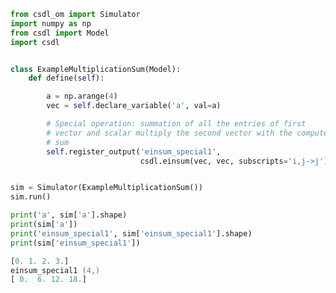 ```py
from csdl_om import Simulator
import numpy as np
from csdl import Model
import csdl


class ExampleMultiplicationSum(Model):
    def define(self):

        a = np.arange(4)
        vec = self.declare_variable('a', val=a)

        # Special operation: summation of all the entries of first
        # vector and scalar multiply the second vector with the computed
        # sum
        self.register_output('einsum_special1',
                             csdl.einsum(vec, vec, subscripts='i,j->j'))


sim = Simulator(ExampleMultiplicationSum())
sim.run()

print('a', sim['a'].shape)
print(sim['a'])
print('einsum_special1', sim['einsum_special1'].shape)
print(sim['einsum_special1'])
```


```a (4,)
[0. 1. 2. 3.]
einsum_special1 (4,)
[ 0.  6. 12. 18.]
```

